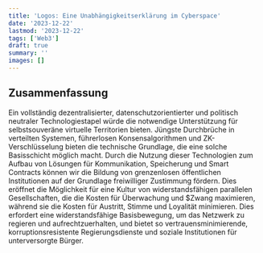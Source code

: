 ```yaml
---
title: 'Logos: Eine Unabhängigkeitserklärung im Cyberspace'
date: '2023-12-22'
lastmod: '2023-12-22'
tags: ['Web3']
draft: true
summary: ''
images: []
---
```


##  Zusammenfassung
Ein vollständig dezentralisierter, datenschutzorientierter und politisch neutraler
Technologiestapel würde die notwendige Unterstützung für selbstsouveräne virtuelle Territorien bieten.
Jüngste Durchbrüche in verteilten Systemen, führerlosen Konsensalgorithmen und ZK-Verschlüsselung bieten
die technische Grundlage, die eine solche Basisschicht möglich macht. Durch die Nutzung dieser Technologien
zum Aufbau von Lösungen für Kommunikation, Speicherung und Smart Contracts können wir die Bildung von
grenzenlosen öffentlichen Institutionen auf der Grundlage freiwilliger Zustimmung fördern. Dies eröffnet
die Möglichkeit für eine Kultur von widerstandsfähigen parallelen Gesellschaften, die die Kosten für Überwachung und
$Zwang maximieren, während sie die Kosten für Austritt, Stimme und Loyalität minimieren. Dies erfordert eine
widerstandsfähige Basisbewegung, um das Netzwerk zu regieren und aufrechtzuerhalten, und bietet so
vertrauensminimierende, korruptionsresistente Regierungsdienste und soziale Institutionen für unterversorgte Bürger.








